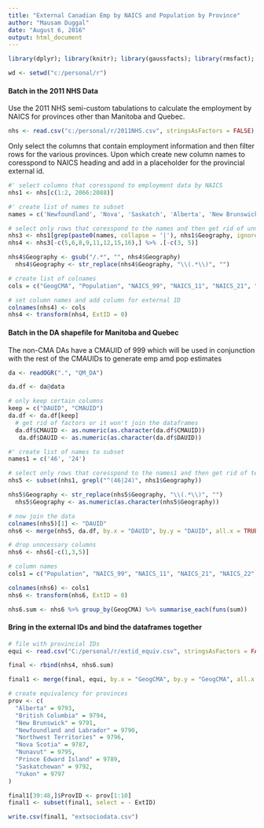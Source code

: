 ```yaml
---
title: "External Canadian Emp by NAICS and Population by Province"
author: "Mausam Duggal"
date: "August 6, 2016"
output: html_document
---
```


```r
library(dplyr); library(knitr); library(gaussfacts); library(rmsfact); library(reshape2); library(rgdal); library(sp); library(stringr)

wd <- setwd("c:/personal/r")
```

#### Batch in the 2011 NHS Data 

Use the 2011 NHS semi-custom tabulations to calculate the employment by NAICS for provinces other than Manitoba and Quebec.

```r
nhs <- read.csv("c:/personal/r/2011NHS.csv", stringsAsFactors = FALSE)

```

Only select the columns that contain employment information and then filter rows for the various provinces. Upon which create new column names to coresspond to NAICS heading and add in a placeholder for the provincial external id.

```r

#' select columns that coresspond to employment data by NAICS
nhs1 <- nhs[c(1:2, 2066:2088)]

#' create list of names to subset 
names = c('Newfoundland', 'Nova', 'Saskatch', 'Alberta', 'New Brunswick', 'Prince Edward Island', 'Nunavut', 'Northwest Territories', 'Yukon', 'British Columbia')

# select only rows that coresspond to the names and then get rid of unncessary rows that come in as a result of the names list
nhs3 <- nhs1[grep(paste0(names, collapse = '|'), nhs1$Geography, ignore.case = TRUE),]
nhs4 <- nhs3[-c(5,6,8,9,11,12,15,16),] %>% .[-c(3, 5)]

nhs4$Geography <- gsub("/.*", "", nhs4$Geography) 
  nhs4$Geography <- str_replace(nhs4$Geography, "\\(.*\\)", "")
```

```r
# create list of colnames
cols = c("GeogCMA", "Population", "NAICS_99", "NAICS_11", "NAICS_21", "NAICS_22", "NAICS_23", "NAICS_31", "NAICS_41", "NAICS_44", "NAICS_48", "NAICS_51", "NAICS_52", "NAICS_53", "NAICS_54", "NAICS_55", "NAICS_56", "NAICS_61", "NAICS_62", "NAICS_71", "NAICS_72", "NAICS_81", "NAICS_91" )

```

```r

# set column names and add column for external ID
colnames(nhs4) <- cols
nhs4 <- transform(nhs4, ExtID = 0)

```

#### Batch in the DA shapefile for Manitoba and Quebec

The non-CMA DAs have a CMAUID of 999 which will be used in conjunction with the rest of the CMAUIDs to generate emp amd pop estimates

```r
da <- readOGR(".", "QM_DA")

```

```r
da.df <- da@data 

# only keep certain columns
keep = c("DAUID", "CMAUID")
da.df <- da.df[keep]
  # get rid of factors or it won't join the dataframes
  da.df$CMAUID <- as.numeric(as.character(da.df$CMAUID))
   da.df$DAUID <- as.numeric(as.character(da.df$DAUID))

```


```r

#' create list of names to subset 
names1 = c('46', '24')

# select only rows that coresspond to the names1 and then get rid of text in parenthesis for joining with shapefile data
nhs5 <- subset(nhs1, grepl("^(46|24)", nhs1$Geography))

nhs5$Geography <- str_replace(nhs5$Geography, "\\(.*\\)", "") 
  nhs5$Geography <- as.numeric(as.character(nhs5$Geography))

# now join the data 
colnames(nhs5)[1] <- "DAUID"
nhs6 <- merge(nhs5, da.df, by.x = "DAUID", by.y = "DAUID", all.x = TRUE)

```

```r
# drop unncessary columns
nhs6 <- nhs6[-c(1,3,5)]
```

```r
# column names
cols1 = c("Population", "NAICS_99", "NAICS_11", "NAICS_21", "NAICS_22", "NAICS_23", "NAICS_31", "NAICS_41", "NAICS_44", "NAICS_48", "NAICS_51", "NAICS_52", "NAICS_53", "NAICS_54", "NAICS_55", "NAICS_56", "NAICS_61", "NAICS_62", "NAICS_71", "NAICS_72", "NAICS_81", "NAICS_91", "GeogCMA" )

```

```r
colnames(nhs6) <- cols1
nhs6 <- transform(nhs6, ExtID = 0)

```

```r

nhs6.sum <- nhs6 %>% group_by(GeogCMA) %>% summarise_each(funs(sum))

```

#### Bring in the external IDs and bind the dataframes together

```r
# file with provincial IDs
equi <- read.csv("C:/personal/r/extid_equiv.csv", stringsAsFactors = FALSE)

```


```r

final <- rbind(nhs4, nhs6.sum)

```

```r

final1 <- merge(final, equi, by.x = "GeogCMA", by.y = "GeogCMA", all.x = TRUE) 

# create equivalency for provinces
prov <- c(
  "Alberta" = 9793,
  "British Columbia" = 9794,
  "New Brunswick" = 9791,
  "Newfoundland and Labrador" = 9790,
  "Northwest Territories" = 9796,
  "Nova Scotia" = 9787,
  "Nunavut" = 9795,
  "Prince Edward Island" = 9789,
  "Saskatchewan" = 9792,
  "Yukon" = 9797
)

final1[39:48,]$ProvID <- prov[1:10] 
final1 <- subset(final1, select = - ExtID)

```

```r

write.csv(final1, "extsociodata.csv")

```


